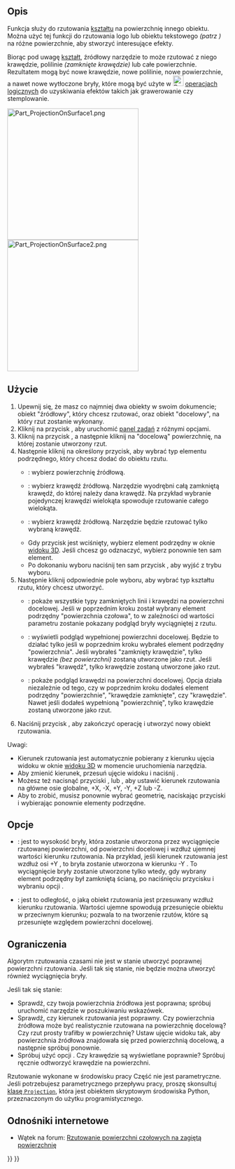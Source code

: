 <languages/>

{{Docnav/pl
|[[Part_Thickness/pl|Grubość]]
|[[Part_Compound/pl|Utwórz kształt złożony]]
|[[Part_Workbench/pl|Środowisko pracy Część]]
|IconL=Part_Thickness.svg
|IconR=Part_Compound.svg
|IconC=Workbench_Part.svg
}}

{{GuiCommand/pl
|Name=Part ProjectionOnSurface
|Name/pl=Część: Rzutowanie na powierzchnię
|MenuLocation=Część → Utwórz rzut na powierzchni ...
|Workbenches=[[Part_Workbench/pl|Część]]
|Version=0.19
}}

<span id="Description"></span>
==Opis==

Funkcja {{Button|[[File:Part_ProjectionOnSurface.svg|16px]] '''Utwórz rzut na powierzchni'''}} służy do rzutowania [[Shape/pl|kształtu]] na powierzchnię innego obiektu. Można użyć tej funkcji do rzutowania logo lub obiektu tekstowego ''(patrz {{Button|[[File:Draft_ShapeString.svg|16px]] [[Draft_ShapeString/pl|Kształt z tekstu]]}})'' na różne powierzchnie, aby stworzyć interesujące efekty.

Biorąc pod uwagę [[Shape/pl|kształt]], źródłowy narzędzie to może rzutować z niego krawędzie, polilinie ''(zamknięte krawędzie)'' lub całe powierzchnie. Rezultatem mogą być nowe krawędzie, nowe polilinie, nowe powierzchnie, a nawet nowe wytłoczone bryły, które mogą być użyte w [[File:Part_Boolean.svg|24px]] [[Part_Boolean/pl|operacjach logicznych]] do uzyskiwania efektów takich jak grawerowanie czy stemplowanie.

[[Image:Part_ProjectionOnSurface1.png|300px]] [[Image:Part_ProjectionOnSurface2.png|300px]]

{{Caption|Rzutowanie logo na zakrzywionej powierzchni.}}

<span id="Usage"></span>
==Użycie==

<div class="mw-translate-fuzzy">
# Upewnij się, że masz co najmniej dwa obiekty w swoim dokumencie; obiekt "źródłowy", który chcesz rzutować, oraz obiekt "docelowy", na który rzut zostanie wykonany.
# Kliknij na przycisk {{Button|[[File:Part ProjectionOnSurface.svg|16px]] [[Part_ProjectionOnSurface/pl|Rzutowanie na powierzchnię]]}}, aby uruchomić [[Task_panel/pl|panel zadań]] z różnymi opcjami.
# Kliknij na przycisk {{Button|Wybierz powierzchnie rzutowania}}, a następnie kliknij na "docelową" powierzchnię, na której zostanie utworzony rzut.
# Następnie kliknij na określony przycisk, aby wybrać typ elementu podrzędnego, który chcesz dodać do obiektu rzutu.
#* {{Button|Dodaj powierzchnię}}: wybierz powierzchnię źródłową.
#* {{Button|Dodaj zamknięte krawędzie}}: wybierz krawędź źródłową. Narzędzie wyodrębni całą zamkniętą krawędź, do której należy dana krawędź. Na przykład wybranie pojedynczej krawędzi wielokąta spowoduje rzutowanie całego wielokąta.
#* {{Button|Dodaj krawędź}}: wybierz krawędź źródłową. Narzędzie będzie rzutować tylko wybraną krawędź.
#* Gdy przycisk jest wciśnięty, wybierz element podrzędny w oknie [[3D_view/pl|widoku 3D]]. Jeśli chcesz go odznaczyć, wybierz ponownie ten sam element.
#* Po dokonaniu wyboru naciśnij ten sam przycisk {{Button|Dodaj ...}}, aby wyjść z trybu wyboru.
# Następnie kliknij odpowiednie pole wyboru, aby wybrać typ kształtu rzutu, który chcesz utworzyć.
#* {{RadioButton|TRUE|Wyświetl wszystko}}: pokaże wszystkie typy zamkniętych linii i krawędzi na powierzchni docelowej. Jeśli w poprzednim kroku został wybrany element podrzędny "powierzchnia czołowa", to w zależności od wartości parametru {{MenuCommand|Wysokość wyciągnięcia}} zostanie pokazany podgląd bryły wyciągniętej z rzutu.
#* {{RadioButton|TRUE|Pokaż powierzchnie}}: wyświetli podgląd wypełnionej powierzchni docelowej. Będzie to działać tylko jeśli w poprzednim kroku wybrałeś element podrzędny "powierzchnia". Jeśli wybrałeś "zamknięty krawędzie", tylko krawędzie ''(bez powierzchni)'' zostaną utworzone jako rzut. Jeśli wybrałeś "krawędź", tylko krawędzie zostaną utworzone jako rzut.
#* {{RadioButton|TRUE|Pokaż krawędzie}}: pokaże podgląd krawędzi na powierzchni docelowej. Opcja działa niezależnie od tego, czy w poprzednim kroku dodałeś element podrzędny "powierzchnie", "krawędzie zamknięte", czy "krawędzie". Nawet jeśli dodałeś wypełnioną "powierzchnię", tylko krawędzie zostaną utworzone jako rzut.
# Naciśnij przycisk {{Button|OK}}, aby zakończyć operację i utworzyć nowy obiekt rzutowania.
</div>

Uwagi:
* Kierunek rzutowania jest automatycznie pobierany z kierunku ujęcia widoku w oknie [[3D_view/pl| widoku 3D]] w momencie uruchomienia narzędzia.
* Aby zmienić kierunek, przesuń ujęcie widoku i naciśnij {{Button|Pobierz aktualne ujęcie widoku}}.
* Możesz też nacisnąć przyciski {{Button|X:}}, {{Button|Y:}} lub {{Button|Z:}}, aby ustawić kierunek rzutowania na główne osie globalne, +X, -X, +Y, -Y, +Z lub -Z.
* Aby to zrobić, musisz ponownie wybrać geometrię, naciskając przyciski {{Button|Dodaj ...}} i wybierając ponownie elementy podrzędne.

<span id="Options"></span>
==Opcje==

* {{MenuCommand|Wysokość wyciągnięcia}}: jest to wysokość bryły, która zostanie utworzona przez wyciągnięcie rzutowanej powierzchni, od powierzchni docelowej i wzdłuż ujemnej wartości kierunku rzutowania. Na przykład, jeśli kierunek rzutowania jest wzdłuż osi +Y {{Value|(0, 1, 0)}}, to bryła zostanie utworzona w kierunku -Y {{Value|(0, -1, 0)}}. To wyciągnięcie bryły zostanie utworzone tylko wtedy, gdy wybrany element podrzędny był zamkniętą ścianą, po naciśnięciu przycisku {{Button|Dodaj powierzchnię}} i wybraniu opcji {{RadioButton|TRUE|Wyświetl wszystko}}.
* {{MenuCommand|Głębokość bryły}}: jest to odległość, o jaką obiekt rzutowania jest przesuwany wzdłuż kierunku rzutowania. Wartości ujemne spowodują przesunięcie obiektu w przeciwnym kierunku; pozwala to na tworzenie rzutów, które są przesunięte względem powierzchni docelowej.

<span id="Limitations"></span>
==Ograniczenia==

Algorytm rzutowania czasami nie jest w stanie utworzyć poprawnej powierzchni rzutowania. Jeśli tak się stanie, nie będzie można utworzyć również wyciągnięcia bryły.

Jeśli tak się stanie:
* Sprawdź, czy twoja powierzchnia źródłowa jest poprawna; spróbuj uruchomić narzędzie {{Button|[[File:Part_CheckGeometry.svg|16px]] [[Part_CheckGeometry/pl|Sprawdź geometrię]]}} w poszukiwaniu wskazówek.
* Sprawdź, czy kierunek rzutowania jest poprawny. Czy powierzchnia źródłowa może być realistycznie rzutowana na powierzchnię docelową? Czy rzut prosty trafiłby w powierzchnię? Ustaw ujęcie widoku tak, aby powierzchnia źródłowa znajdowała się przed powierzchnią docelową, a następnie spróbuj ponownie.
* Spróbuj użyć opcji {{RadioButton|TRUE|Wyświetl krawędzie}}. Czy krawędzie są wyświetlane poprawnie? Spróbuj ręcznie odtworzyć krawędzie na powierzchni.

Rzutowanie wykonane w środowisku pracy Część nie jest parametryczne. Jeśli potrzebujesz parametrycznego przepływu pracy, proszę skonsultuj [https://gist.github.com/CsatiZoltan/f4fd10bf20923143ba0e0678ea1d3d61 klasę <code>Projection</code>], która jest obiektem skryptowym środowiska Python, przeznaczonym do użytku programistycznego.

<span id="Links"></span>
==Odnośniki internetowe==

* Wątek na forum: [https://forum.freecadweb.org/viewtopic.php?f=9&t=33700 Rzutowanie powierzchni czołowych na zagiętą powierzchnię]


{{Docnav/pl
|[[Part_Thickness/pl|Grubość]]
|[[Part_Compound/pl|Utwórz kształt złożony]]
|[[Part_Workbench/pl|Środowisko pracy Część]]
|IconL=Part_Thickness.svg
|IconR=Part_Compound.svg
|IconC=Workbench_Part.svg
}}

{{Part_Tools_navi{{#translation:}}}}
{{Userdocnavi{{#translation:}}}}